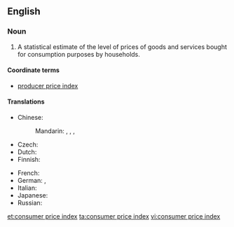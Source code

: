 ==English==
{{wikipedia}}

===Noun===
{{en-noun|head=[[consumer]] [[price]] [[index]]|-}}

# {{economics}} A statistical estimate of the level of prices of goods and services bought for consumption purposes by households.

====Coordinate terms====
* {{sense|statistical estimate}} [[producer price index]]

====Translations====
{{trans-top|statistical estimate of the level of prices}}
* Chinese:
*: Mandarin: {{t|cmn|消費者物價指數|sc=Hani}}, {{t|cmn|消费者物价指数|tr=xiāofèizhě wùjià zhǐshù|sc=Hani}}, {{t|cmn|消費價格指數|sc=Hani}}, {{t|cmn|消费价格指数|tr=xiāofèi jiàgé zhǐshù|sc=Hani}}
* Czech: {{t-|cs|index spotřebitelských cen|m}}
* Dutch: {{t+|nl|consumentenprijsindex|m}}
* Finnish: {{t-|fi|kuluttajahintaindeksi}}
{{trans-mid}}
* French: {{t-|fr|indice des prix à la consommation|m}}
* German: {{t-|de|Lebenshaltungskostenindex|m}},  {{t-|de|Verbraucherpreisindex|m}}
* Italian: {{t-|it|indice prezzi al consumo}}
* Japanese: {{t-|ja|消費者物価指数|tr=しょうひしゃぶっかしすう, shōhisha bukka shisū}}
* Russian: {{t-|ru|индекс потребительских цен|m|tr=índeks potrebítel'skix cen}}
{{trans-bottom}}

[[et:consumer price index]]
[[ta:consumer price index]]
[[vi:consumer price index]]